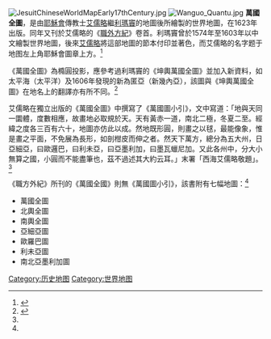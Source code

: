 [[Image:JesuitChineseWorldMapEarly17thCentury.jpg|thumb]]
[[File:Wanguo_Quantu.jpg|thumb]]
'''萬國全圖'''，是由[[耶稣会|耶穌會]]傳教士[[艾儒略|艾儒略]]繼[[利玛窦|利瑪竇]]的地圖後所繪製的世界地圖，在1623年出版。同年又刊於艾儒略的《[[职方外纪|職外方紀]]》卷首。利瑪竇曾於1574年至1603年以中文繪製世界地圖，後來[[艾儒略|艾儒略]]將這部地圖的節本付印並著色，而艾儒略的名字题于地图左上角耶穌會圖章上方。<ref name="Vatican exhibit">{{Cite web |url=http://www.ibiblio.org/expo/vatican.exhibit/exhibit/i-rome_to_china/Rome_to_china.html |title=Vatican exhibit |access-date=2021-11-28 |archive-date=2021-11-28 |archive-url=https://web.archive.org/web/20211128152255/http://www.ibiblio.org/expo/vatican.exhibit/exhibit/i-rome_to_china/Rome_to_china.html |dead-url=no }}</ref>

《萬國全圖》為橢圓投影，應參考過利瑪竇的《坤輿萬國全圖》並加入新資料，如太平海（太平洋）及1606年發現的新為匿亞（新幾內亞），該圖與《坤輿萬國全圖》在地名上的翻譯亦有所不同。<ref name=":0">{{Cite book|title=中外交通古地图集|first=朱鑒秋、陳佳榮、錢江、譚廣濂|publisher=中西書局|year=2017|isbn=9787547511923|location=上海|pages=180–182}}</ref>

艾儒略在獨立出版的《萬國全圖》中撰寫了《萬國圖小引》，文中寫道：「地與天同一圜體，度數相應，故畫地必取規於天。天有黃赤一道，南北二極，冬夏二至。經緯之度各三百有六十，地圖亦仿此以成。然地既形圓，則畫之以毬，最能像象，惟是畫之平面，不免展為長形，如剖柑皮而伸之者。然天下萬方，總分為五大州，日亞細亞，曰歐邏巴，曰利未亞，曰亞墨利加，曰墨瓦蠟尼加。又此各州中，分大小無算之國，小圓而不能盡筆也，茲不過述其大約云耳。」末署「西海艾儒略敬題」。<ref name=":0" />

《職方外紀》所刊的《萬國全國》則無《萬國圖小引》，該書附有七幅地圖：<ref name=":0" />

* 萬國全圖
* 北輿全圖
* 南輿全圖
* 亞細亞圖
* 歐羅巴圖
* 利未亞圖
* 南北亞墨利加圖

{{中国地图}}
[[Category:历史地图|Category:历史地图]]
[[Category:世界地图|Category:世界地图]]